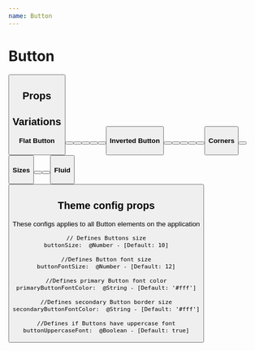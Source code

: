 ```yaml
---
name: Button
---
```



# Button

<Playground>
  <Button label="Default Button"/>
</Playground>

## Props

<PropsTable of={Button} />

## Variations

#### Flat Button

<Playground>
  <ButtonGroup>
    <Button label="primary" type="primary"/>
    <Button label="secondary" type="secondary"/>
    <Button label="success" type="success"/>
    <Button label="danger" type="danger"/>
    <Button label="warning" type="warning"/>
    <Button label="info" type="info"/>
  </ButtonGroup>
</Playground>

#### Inverted Button

<Playground>
  <ButtonGroup>
    <Button inverted label="primary" type="primary"/>
    <Button inverted label="secondary" type="secondary"/>
    <Button inverted label="success" type="success"/>
    <Button inverted label="danger" type="danger"/>
    <Button inverted label="warning" type="warning"/>
    <Button inverted label="info" type="info"/>
  </ButtonGroup>
</Playground>

#### Corners

<Playground>
  <ButtonGroup>
    <Button corners="pill" label="Pill" type="primary"/>
    <Button corners="rounded" label="Rounded" type="secondary"/>
  </ButtonGroup>
</Playground>

#### Sizes

<Playground>
  <Button size="small" label="Small" type="primary"/>
  <Button label="Medium" type="primary"/>
  <Button size="large" label="Large" type="primary"/>
</Playground>

#### Fluid

<Playground>
  <Button fluid label="Fluid Button" type="primary"/>
</Playground>

## Theme config props

These configs applies to all Button elements on the application


    // Defines Buttons size
    buttonSize:  @Number - [Default: 10]

    //Defines Button font size
    buttonFontSize:  @Number - [Default: 12]

    //Defines primary Button font color
    primaryButtonFontColor:  @String - [Default: '#fff']

    //Defines secondary Button border size
    secondaryButtonFontColor:  @String - [Default: '#fff']

    //Defines if Buttons have uppercase font
    buttonUppercaseFont:  @Boolean - [Default: true]

